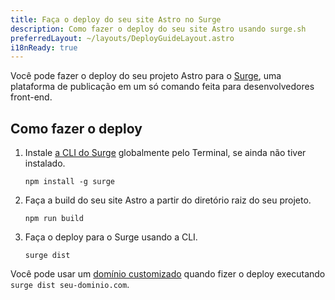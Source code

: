 ```yaml
---
title: Faça o deploy do seu site Astro no Surge
description: Como fazer o deploy do seu site Astro usando surge.sh
preferredLayout: ~/layouts/DeployGuideLayout.astro
i18nReady: true
---
```


Você pode fazer o deploy do seu projeto Astro para o [Surge](https://surge.sh/), uma plataforma de publicação em um só comando feita para desenvolvedores front-end.

## Como fazer o deploy

1. Instale [a CLI do Surge](https://www.npmjs.com/package/surge) globalmente pelo Terminal, se ainda não tiver instalado.

    ```shell
    npm install -g surge
    ```

2. Faça a build do seu site Astro a partir do diretório raiz do seu projeto.

    ```shell
    npm run build
    ```

3. Faça o deploy para o Surge usando a CLI.

    ```shell
    surge dist
    ```

Você pode usar um [domínio customizado](http://surge.sh/help/adding-a-custom-domain) quando fizer o deploy executando `surge dist seu-dominio.com`.
